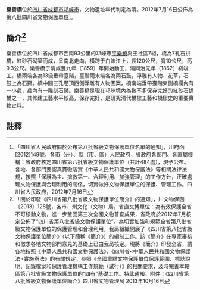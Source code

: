 {{msg:四川省文物保護單位
|名稱 = 樂善橋
|編號 = 101
|圖片 = 
|級別 = S8
|分類 = 
|時代 = [[清代|清代]]
|地点 = [[四川省|四川省]][[成都市|成都市]][[邛崍市|邛崍市]]
|坐標 =
|登錄 = 2012年7月16日
}}
'''樂善橋'''位於[[四川省|四川省]][[成都市|成都市]][[邛崍市|邛崍市]]，文物遺址年代判定為清。2012年7月16日公佈為第八批四川省文物保護單位<ref>「四川省人民政府關於公布第八批省級文物保護單位名單的通知」，川府函[2012]149號，各市（州）、縣（市、區）人民政府，省政府各部門、各直屬機構：省政府核定四川省第八批省級文物保護單位（共計484處），現予公布。各地、各部門要認真貫徹落實《中華人民共和國文物保護法》等相關法律法規，按照「保護為主、搶救第一、合理利用、加強管理」的工作方針，正確處理文物保護與合理利用的關係，切實做好文物保護單位的保護、管理工作。四川省人民政府，2012年7月16日</ref>。
== 簡介<ref>「關於印發《四川省第八批省級文物保護單位簡介》的通知」，川文物保函〔2013〕128號，各市、州文化（文物）局，省直文博單位：為有效保護全省不可移動文物，進一步鞏固第三次全國文物普查成果，省政府於2012年7月核定公佈了“四川省第八批省級文物保護單位”。為切實加強和規範全省第八批省級文物保護單位的保護管理和合理利用，我局組織開展了《四川省第八批省級文物保護單位簡介》（以下簡稱《簡介》）的編制工作。該《簡介》在專家審核和徵求各地文物部門意見的基礎上已由我局核定。現將《簡介》印發全省，請各地按照《中華人民共和國文物保護法》、《四川省<中華人民共和國文物保護法>實施辦法》的有關規定，參照《全國重點文物保護單位保護範圍、標誌說明、記錄檔案和保護管理機構工作規範（試行）》的相關要求，及時完善本轄區第八批省級文物保護單位的“四有”基礎工作。特此通知。附件：《四川省第八批省級文物保護單位簡介》四川省文物管理局  2013年10月16日</ref> ==
樂善橋位於四川省成都市西南93公里的邛崍市[[平樂鎮|平樂鎮]]禹王社區7組，橋為7孔石拱橋，紅砂石砌築而成，呈南北走向，橫跨于白沫江上，長120公尺，寬10公尺，高9.3公尺。樂善橋于清咸豐九年（1859）年開始動工，清同治元年（1862）初竣工。橋兩端各為13級垂帶臺階，臺階兩末端各為兩石鼓，浮雕有人物、花草，石鼓上為石獅。橋中間三孔卷頂西側浮雕有人物圖案，橋南端垂帶臺階東側橋欄內有一小龕，龕內有一雕刻石獅。樂善橋是現在邛崍境內為數不多保存完好的紅砂石拱橋之一，其修建工藝水平較高，保存完好，是研究清代橋樑工藝和橋樑史的重要實物史料。
==註釋==
{{reflist}}